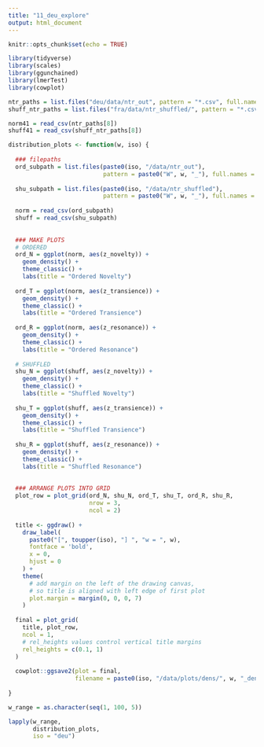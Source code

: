 ```yaml
---
title: "11_deu_explore"
output: html_document
---
```


```r
knitr::opts_chunk$set(echo = TRUE)

library(tidyverse)
library(scales)
library(ggunchained)
library(lmerTest)
library(cowplot)
```

```r
ntr_paths = list.files("deu/data/ntr_out", pattern = "*.csv", full.names = T)
shuff_ntr_paths = list.files("fra/data/ntr_shuffled/", pattern = "*.csv", full.names = T)

norm41 = read_csv(ntr_paths[8])
shuff41 = read_csv(shuff_ntr_paths[8])
```

```r
distribution_plots <- function(w, iso) {
  
  ### filepaths
  ord_subpath = list.files(paste0(iso, "/data/ntr_out"), 
                           pattern = paste0("W", w, "_"), full.names = T)
  
  shu_subpath = list.files(paste0(iso, "/data/ntr_shuffled"), 
                           pattern = paste0("W", w, "_"), full.names = T)
  
  norm = read_csv(ord_subpath)
  shuff = read_csv(shu_subpath)
  
  
  ### MAKE PLOTS
  # ORDERED
  ord_N = ggplot(norm, aes(z_novelty)) +
    geom_density() +
    theme_classic() +
    labs(title = "Ordered Novelty")
  
  ord_T = ggplot(norm, aes(z_transience)) +
    geom_density() +
    theme_classic() +
    labs(title = "Ordered Transience")
  
  ord_R = ggplot(norm, aes(z_resonance)) +
    geom_density() +
    theme_classic() +
    labs(title = "Ordered Resonance")
  
  # SHUFFLED
  shu_N = ggplot(shuff, aes(z_novelty)) +
    geom_density() +
    theme_classic() +
    labs(title = "Shuffled Novelty")
  
  shu_T = ggplot(shuff, aes(z_transience)) +
    geom_density() +
    theme_classic() +
    labs(title = "Shuffled Transience")
  
  shu_R = ggplot(shuff, aes(z_resonance)) +
    geom_density() +
    theme_classic() +
    labs(title = "Shuffled Resonance")
  
  
  ### ARRANGE PLOTS INTO GRID
  plot_row = plot_grid(ord_N, shu_N, ord_T, shu_T, ord_R, shu_R,
                       nrow = 3,
                       ncol = 2)
  
  title <- ggdraw() + 
    draw_label(
      paste0("[", toupper(iso), "] ", "w = ", w),
      fontface = 'bold',
      x = 0,
      hjust = 0
    ) +
    theme(
      # add margin on the left of the drawing canvas,
      # so title is aligned with left edge of first plot
      plot.margin = margin(0, 0, 0, 7)
    )
  
  final = plot_grid(
    title, plot_row,
    ncol = 1,
    # rel_heights values control vertical title margins
    rel_heights = c(0.1, 1)
  )
  
  cowplot::ggsave2(plot = final, 
                   filename = paste0(iso, "/data/plots/dens/", w, "_dens.png"))
  
}

w_range = as.character(seq(1, 100, 5))

lapply(w_range,
       distribution_plots,
       iso = "deu")
```

